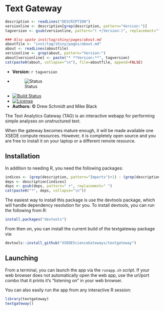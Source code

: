 # Text Gateway 


```r
description <- readLines("DESCRIPTION")
versionline <- description[grep(description, pattern="Version:")]
tagversion <- gsub(versionline, pattern="( +|Version:)", replacement="")

### Also upate inst/tag/shiny/pages/about.md
aboutfile <- "inst/tag/shiny/pages/about.md"
about <- readLines(aboutfile)
versionline <- grep(about, pattern="Version:")
about[versionline] <- paste("* **Version:**", tagversion)
cat(paste0(about, collapse="\n"), file=aboutfile, append=FALSE)
```

* **Version:** `r tagversion`
* ![Status](http://img.shields.io/badge/status-In_development_%28UNSTABLE%29-red.svg?style=flat)
* [![Build Status](https://travis-ci.org/XSEDEScienceGateways/textgateway.png)](https://travis-ci.org/XSEDEScienceGateways/textgateway)
* [![License](http://img.shields.io/badge/license-AGPL--3-orange.svg?style=flat)](https://www.gnu.org/licenses/agpl-3.0.html)
* **Authors:** &copy; Drew Schmidt and Mike Black


The Text Analytics Gateway (TAG) is an interactive webapp for
performing simple analyses on unstructured text.

When the gateway becomes mature enough, it will be made available
one XSEDE compute resources.  However, it is completely open
source and you are free to install it on your laptop or a different
remote resource.


## Installation

In addition to needing R, you need the following packages:

```r
indices <- (grep(description, pattern="Imports")+1) : (grep(description, pattern="NeedsCompilation:")-1)
deps <- description[indices]
deps <- gsub(deps, pattern=" +", replacement=" ")
cat(paste0("*", deps, collapse="\n"))
```


The easiest way to install this package is use the devtools package,
which will handle dependency resolution for you.  To install devtools,
you can run the following from R:

```r
install.packages("devtools")
```

From then on, you can install the current build of the textgateway
package via:

```r
devtools::install_github("XSEDEScienceGateways/textgateway")
```



## Launching

From a terminal, you can launch the app via the `runapp.sh` script.
If your web browser does not automatically open the web app, use
the url/port combo that it prints it's "listening on" in your
web browser.

You can also easily run the app from any interactive R session:

```r
library(textgateway)
textgateway()
```

